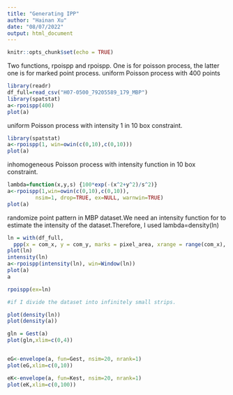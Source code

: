 ```yaml
---
title: "Generating IPP"
author: "Hainan Xu"
date: "08/07/2022"
output: html_document
---
```


```r
knitr::opts_chunk$set(echo = TRUE)
```

Two functions, rpoispp and rpoispp. One is for poisson process, the latter one is for marked point process.
uniform Poisson process with 400 points
```R
library(readr)
df_full=read_csv("H07-0500_79205589_179_MBP")
library(spatstat)
a<-rpoispp(400)
plot(a)


```
uniform Poisson process with intensity 1 in 10 \times 10 box constraint.
```R
library(spatstat)
a<-rpoispp(1, win=owin(c(0,10),c(0,10)))
plot(a)
```
inhomogeneous Poisson process with intensity function in 10 \times 10 box constraint.
```R

lambda=function(x,y,s) {100*exp(-(x^2+y^2)/s^2)}
a<-rpoispp(1,win=owin(c(0,10),c(0,10)),
         nsim=1, drop=TRUE, ex=NULL, warnwin=TRUE)
plot(a)
```

randomize point pattern in MBP dataset.We need an intensity function for to estimate the intensity of the dataset.Therefore, I used lambda=density(ln)
```R
ln = with(df_full,
  ppp(x = com_x, y = com_y, marks = pixel_area, xrange = range(com_x), yrange = range(com_y)))
plot(ln)
intensity(ln)
a<-rpoispp(intensity(ln), win=Window(ln))
plot(a)
a

rpoispp(ex=ln)

#if I divide the dataset into infinitely small strips. 
```

```R
plot(density(ln))
plot(density(a))
```

```R
gln = Gest(a)
plot(gln,xlim=c(0,4))


eG<-envelope(a, fun=Gest, nsim=20, nrank=1)
plot(eG,xlim=c(0,10))

eK<-envelope(a, fun=Kest, nsim=20, nrank=1)
plot(eK,xlim=c(0,100))
```

